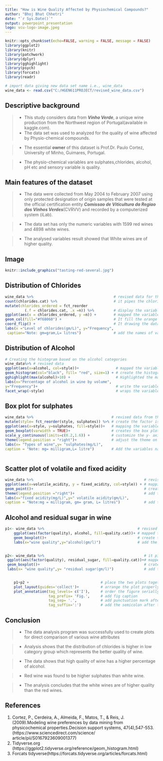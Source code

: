 ---
title: "How is Wine Quality Affected by Physiochemical Compounds?"
author: "Bhoj Bhat Chhetri"
date: "`r Sys.Date()`"
output: powerpoint_presentation
logo: vcu-logo-image.jpeg
---

```{r setup, include=FALSE}
knitr::opts_chunk$set(echo=FALSE, warning = FALSE, message = FALSE)
library(ggplot2)
library(knitr)
library(patchwork)
library(dplyr)
library(gghighlight)
library(psych)
library(forcats)
library(readr)
```

```{r}
# import data giving new data set name i.e., wine_data
wine_data <- read.csv("C:/HGEN611PROJECT/revised_wine_data.csv")
```
## Descriptive background
>- This study considers data from ***Vinho Verde***, a unique wine production from the Northwest region of Portugal(available in kaggle.com).
>- The data set was used to analyzed  for the quality of wine affected by Physio-chemical compounds.


>- The essential **owner** of this dataset is Prof.Dr. Paulo Cortez, University of Minho, Guimares, Portugal.


>- The physio-chemical variables are sulphates,chlorides, alcohol, pH etc and sensory variable is  quality.


## Main features of the dataset
>- The data were collected from May 2004 to February 2007 using only protected designation of origin samples that were tested at the official certification entity ***Comissao de Viticultura da Regiao dos Vinhos Verdes***(CVRVV) and recorded by a computerized system (iLab).

>- The data set has only the numeric variables with 1599 red wines and 4898 white wines.


>- The analysed variables result showed that White wines are of higher quality.


## Image

```{r fig.alt = "Crochet (not knitting!) needle with colorful yarn", out.width="120%",fig.cap=" Image: Wine testing process by experts."}
knitr::include_graphics("tasting-red-several.jpg")
```

## Distribution of Chlorides 

```{r fig.margin=TRUE, fig.cap="Figure: 2.1 Bar graph for chlorides in wine data set. This bar plot represents the distribution of chlorides based on its amount present in the wine ie.,catogorized as low(<0.050gm/L), high(>0.065gm/L and medium(>0.051gm/L)."}
 
wine_data %>%                                     # revised data for the analysis
count(chlorides.cat) %>%                          # it pipes the chlorides categorical                                                                    # variable from the data table
mutate(chlorides_ordered = fct_reorder
         (.f = chlorides.cat, .x =n)) %>%         # display the variable where factor is mapped to                                                        # position
ggplot(aes(x = chlorides_ordered, y =n)) +        # mapped the variable orderly
geom_col(fill="#f68060") +                        # It fill the orange color in the plot
coord_flip() +                                    # It drawing the data points in the plot including the                                                   # plot margins
labs(x ="Level of chlorides(gm/L)", y="Frequency",
 caption="Note: gm=gram,L= litres")               # add the names of variables in x and y axis and                                                        # caption at the bottom of the plot

```

## Distribution of Alcohol


```{r fig.cap="Figure: 2.2 The histogram of alcohol in wine style. This histogram represents the distribution of red and white wine based on percentage of alcohol by volume." }
# Creating the histogram based on the alcohol categories
wine_data%>% # revised data
ggplot(aes(x=alcohol, col=style))+                 # mapped the variables in data
geom_histogram(col="black", fill= "red", size=1) + # create the histogram plot
gghighlight(max(alcohol)>10) +                     # Highlighted the maximum alcohol amount more then 10
labs(x="Percentage of alcohol in wine by volume",
y="Frequency")+                                    # write the variables names on x and y axis
facet_wrap(~style)                                 # wraps the variables into 2d

```

## Box plot for sulphates
```{r  fig.cap = "Figure: 2.3 Box plot of sulphates in wine style. The box plot of sulphates across the wine type indicates that the amount of sulphates present in the wine dataset is not uniform."}
wine_data %>%                                    # revised data from the original data set
mutate(style= fct_reorder(style, sulphates)) %>% # create the factor is mapped to the position based on                                                  # sulphates values
ggplot(aes(x=style, y=sulphates, fill=style))+   # mapping the variables using aes function to crate the                                                  # ggplot
geom_boxplot(varwidth = TRUE)+                   # creates the box plot of the given variables.
scale_y_continuous(limits=c(0.2,1.6)) +          # customize the y- axis of the given plot.
theme(legend.position = "right")+                # adjust the theme on right side of the figure
labs(x= "Types of wine",y= "sulphates(mg/L)",
caption = "Note: mg= milligram,L= litre")        # Add the variables name on the x and y axis, and                                                       # caption on the bottom.
 
```


## Scatter plot of volatile and fixed acidity
```{r fig.cap= "Figure: 2.4 Scatter plot for fixed and volatile acidity.The scatter plot shows the relationship between the volatile and fixed acidity in both wines." }
wine_data %>%                                                   # revised wine data set
ggplot(aes(x=volatile_acidity, y = fixed_acidity, col=style)) + # mapping the variables for ggplot
geom_point()+                                                   # create the scatter plot of given                                                                      # variables
theme(legend.position ="right")+                                # add the theme on right side of the                                                                    # image
labs(x="fixed acidity(mg/L)",y=" volatile acidity(gm/L)",
caption = "Note:mg = milligram, gm= gram, L= litres")           # add the variable names on x and y axis                                                                 # and caption at the bottom. 

```


## Alcohol and residual sugar in wine
```{r}
p1<- wine_data %>%                                           # revised data
    ggplot(aes(factor(quality), alcohol, fill=quality.cat))+ # mapped the position based on the factor                                                               # variables
    geom_boxplot()+                                          # create the box plot based on the values                                                               # of variables
    labs(x="wine quality",y="alcohol(gm/l)")                 # add the variables names on the x and y                                                                # axis
      
```
```{r}
p2<- wine_data %>%                                              # it pipes revised data for the plot 
 ggplot(aes(factor(quality), residual_sugar, fill=quality.cat))+# mapped the position of the variables
 geom_boxplot()+                                                # crate the box plot of given values of                                                                 # the variables
 labs(x= "wine quality",y= "residual sugar(gm/l)")              # add the variable names on the axis                                                                    # and foot caption on the bottom.
    
```
```{r fig.cap="Figure: 2.5 Combined box plot:I-alcohol and II-residual sugar in wine quality(A=rating>6.5,B>4.9 & C<4.8). The box graph 'A and B' shows the minimum, maximum,first quartile, second quartile(median) and third quartile of the alcohol present in the wine dataset."}
    p1+p2 +                                 # place the two plots together based on patchwork function
    plot_layout(guides='collect')+          # arrange the plot properly
    plot_annotation(tag_levels= c('I'),     # order the figure serially
                    tag_prefix= 'Fig.',     # add fig caption
                    tag_sep= '.',           # add punctuation mark after the figure
                    tag_suffix=':')         # add the semicolon after the figure
```

## Conclusion

>- The data analysis program was successfully used to create plots for direct comparison of various wine attributes

>- Analysis shows that the distribution of chlorides is higher in low category group which represents the better quality of wine.


>- The data shows that high quality of wine has a higher percentage of alcohol. 

>- Red wine was found to be higher sulphates than white wine.

>- The analysis concludes that the white wines are of higher quality than the red wines.


## References

1. Cortez, P., Cerdeira, A., Almeida, F., Matos, T.,
& Reis, J. (2009).Modeling wine preferences by 
data mining from physicochemical properties.Decision support systems, 
47(4),547-553.(https://www.sciencedirect.com/science/
article/pii/S0167923609001377)
3. Tidyverse.org (https://ggplot2.tidyverse.org/reference/geom_histogram.html)
4. Forcats tidyverse(https://forcats.tidyverse.org/articles/forcats.html)
